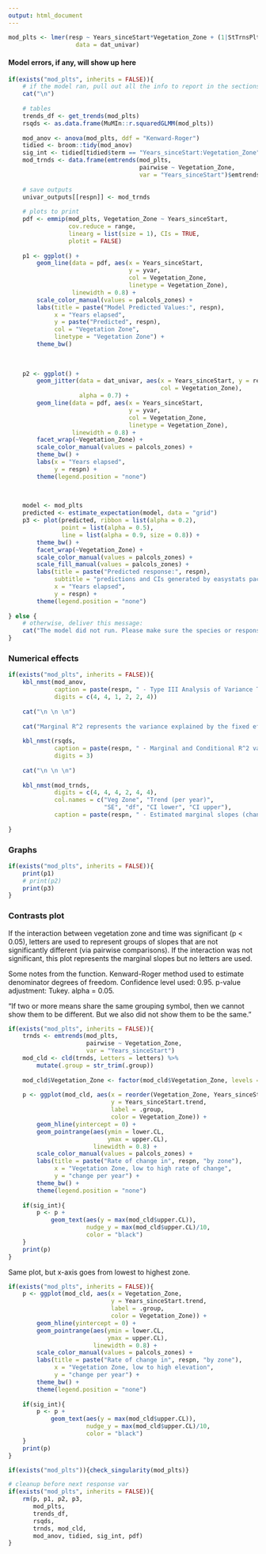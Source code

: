 ```yaml
---
output: html_document
---
```



```r
mod_plts <- lmer(resp ~ Years_sinceStart*Vegetation_Zone + (1|StTrnsPlt),
                   data = dat_univar)
```


#### Model errors, if any, will show up here  


```r
if(exists("mod_plts", inherits = FALSE)){
    # if the model ran, pull out all the info to report in the sections below
    cat("\n")
    
    # tables
    trends_df <- get_trends(mod_plts)
    rsqds <- as.data.frame(MuMIn::r.squaredGLMM(mod_plts))
    
    mod_anov <- anova(mod_plts, ddf = "Kenward-Roger")
    tidied <- broom::tidy(mod_anov)
    sig_int <- tidied[tidied$term == "Years_sinceStart:Vegetation_Zone", "p.value"] < 0.05
    mod_trnds <- data.frame(emtrends(mod_plts, 
                                     pairwise ~ Vegetation_Zone, 
                                     var = "Years_sinceStart")$emtrends)
    
    # save outputs
    univar_outputs[[respn]] <- mod_trnds
    
    # plots to print
    pdf <- emmip(mod_plts, Vegetation_Zone ~ Years_sinceStart,
                 cov.reduce = range,
                 linearg = list(size = 1), CIs = TRUE,
                 plotit = FALSE)
    
    p1 <- ggplot() +
        geom_line(data = pdf, aes(x = Years_sinceStart,
                                  y = yvar,
                                  col = Vegetation_Zone,
                                  linetype = Vegetation_Zone),
                  linewidth = 0.8) +
        scale_color_manual(values = palcols_zones) +
        labs(title = paste("Model Predicted Values:", respn),
             x = "Years elapsed", 
             y = paste("Predicted", respn),
             col = "Vegetation Zone",
             linetype = "Vegetation Zone") +
        theme_bw()
    
    
    
    p2 <- ggplot() +
        geom_jitter(data = dat_univar, aes(x = Years_sinceStart, y = resp,
                                           col = Vegetation_Zone),
                    alpha = 0.7) +
        geom_line(data = pdf, aes(x = Years_sinceStart,
                                  y = yvar,
                                  col = Vegetation_Zone,
                                  linetype = Vegetation_Zone),
                  linewidth = 0.8) +
        facet_wrap(~Vegetation_Zone) +
        scale_color_manual(values = palcols_zones) +
        theme_bw() +
        labs(x = "Years elapsed",
             y = respn) +
        theme(legend.position = "none")
    
    

    model <- mod_plts
    predicted <- estimate_expectation(model, data = "grid")
    p3 <- plot(predicted, ribbon = list(alpha = 0.2),
               point = list(alpha = 0.5),
               line = list(alpha = 0.9, size = 0.8)) + 
        theme_bw() +
        facet_wrap(~Vegetation_Zone) + 
        scale_color_manual(values = palcols_zones) +
        scale_fill_manual(values = palcols_zones) +
        labs(title = paste("Predicted response:", respn),
             subtitle = "predictions and CIs generated by easystats packages",
             x = "Years elapsed",
             y = respn) +
        theme(legend.position = "none")
    
} else {
    # otherwise, deliver this message:
    cat("The model did not run. Please make sure the species or response variable is spelled and capitalized correctly, and that there is adequate data in the file to calculate a trend. \n \nIf that does not help, please copy the error message that appeared above when reaching out to someone else, as it may be useful.")
}
```

### Numerical effects  

```r
if(exists("mod_plts", inherits = FALSE)){
    kbl_nmst(mod_anov, 
             caption = paste(respn, " - Type III Analysis of Variance Table, using Kenward-Rogers method"),
             digits = c(4, 4, 1, 2, 2, 4))  
    
    cat("\n \n \n")
    
    cat("Marginal R^2 represents the variance explained by the fixed effects. Conditional R^2 represents the variance explained by the entire model, which includes both fixed and random effects.")
    
    kbl_nmst(rsqds,
             caption = paste(respn, " - Marginal and Conditional R^2 values"),
             digits = 3)
    
    cat("\n \n \n")
    
    kbl_nmst(mod_trnds, 
             digits = c(4, 4, 4, 2, 4, 4), 
             col.names = c("Veg Zone", "Trend (per year)",
                           "SE", "df", "CI lower", "CI upper"),
             caption = paste(respn, " - Estimated marginal slopes (change per year for each zone)")) 
    
}
```


### Graphs  

```r
if(exists("mod_plts", inherits = FALSE)){
    print(p1)
    # print(p2)
    print(p3)
}
```


### Contrasts plot  

If the interaction between vegetation zone and time was significant (p < 0.05), letters are used to represent groups of slopes that are not significantly different (via pairwise comparisons). If the interaction was not significant, this plot represents the marginal slopes but no letters are used.

Some notes from the function. Kenward-Roger method used to estimate denominator degrees of freedom. Confidence level used: 0.95. p-value adjustment: Tukey. alpha = 0.05.  

"If two or more means share the same grouping symbol,
      then we cannot show them to be different.
      But we also did not show them to be the same."

```r
if(exists("mod_plts", inherits = FALSE)){
    trnds <- emtrends(mod_plts, 
                      pairwise ~ Vegetation_Zone, 
                      var = "Years_sinceStart")
    mod_cld <- cld(trnds, Letters = letters) %>% 
        mutate(.group = str_trim(.group))
    
    mod_cld$Vegetation_Zone <- factor(mod_cld$Vegetation_Zone, levels = zone_factor)
    
    p <- ggplot(mod_cld, aes(x = reorder(Vegetation_Zone, Years_sinceStart.trend),
                             y = Years_sinceStart.trend,
                             label = .group,
                             color = Vegetation_Zone)) +
        geom_hline(yintercept = 0) +
        geom_pointrange(aes(ymin = lower.CL, 
                            ymax = upper.CL),
                        linewidth = 0.8) +
        scale_color_manual(values = palcols_zones) +
        labs(title = paste("Rate of change in", respn, "by zone"),
             x = "Vegetation Zone, low to high rate of change",
             y = "change per year") +
        theme_bw() +
        theme(legend.position = "none")
    
    if(sig_int){
        p <- p +
            geom_text(aes(y = max(mod_cld$upper.CL)),
                      nudge_y = max(mod_cld$upper.CL)/10,
                      color = "black")
    }
    print(p)
}
```

Same plot, but x-axis goes from lowest to highest zone.    

```r
if(exists("mod_plts", inherits = FALSE)){
    p <- ggplot(mod_cld, aes(x = Vegetation_Zone,
                             y = Years_sinceStart.trend,
                             label = .group,
                             color = Vegetation_Zone)) +
        geom_hline(yintercept = 0) +
        geom_pointrange(aes(ymin = lower.CL, 
                            ymax = upper.CL),
                        linewidth = 0.8) +
        scale_color_manual(values = palcols_zones) +
        labs(title = paste("Rate of change in", respn, "by zone"),
             x = "Vegetation Zone, low to high elevation",
             y = "change per year") +
        theme_bw() +
        theme(legend.position = "none")
    
    if(sig_int){
        p <- p +
            geom_text(aes(y = max(mod_cld$upper.CL)),
                      nudge_y = max(mod_cld$upper.CL)/10,
                      color = "black")
    }
    print(p)
}
```



```r
if(exists("mod_plts")){check_singularity(mod_plts)}
```


```r
# cleanup before next response var
if(exists("mod_plts", inherits = FALSE)){
    rm(p, p1, p2, p3,
       mod_plts,
       trends_df,
       rsqds,  
       trnds, mod_cld,
       mod_anov, tidied, sig_int, pdf)
}
```

